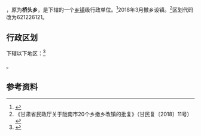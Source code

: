 {{中国乡级行政区|62/12/26/227/000}}

'''{{PAGENAMEBASE}}'''，原为'''桥头乡'''，是{{PRC admin/fullname|62/12/26/227/000|3}}下辖的一个[[乡镇|乡镇]]级行政单位。<ref>{{PRC admin/ref sgc|{{PRC admin/parent|62/12/26/227/000}}}}</ref>2018年3月撤乡设镇。<ref>《甘肃省民政厅关于陇南市20个乡撤乡改镇的批复》（甘民复〔2018〕11号）</ref>区划代码改为621226121。

== 行政区划 ==
{{PAGENAMEBASE}}下辖以下地区：<ref>{{PRC admin/ref sgc|62/12/26/227/000}}</ref>

{{PRC admin/children|62/12/26/227/000}}。

== 参考资料 ==

{{reflist}}

{{行政区划小作品}}
{{PRC admin/navcat|62/12/26/227/000}}